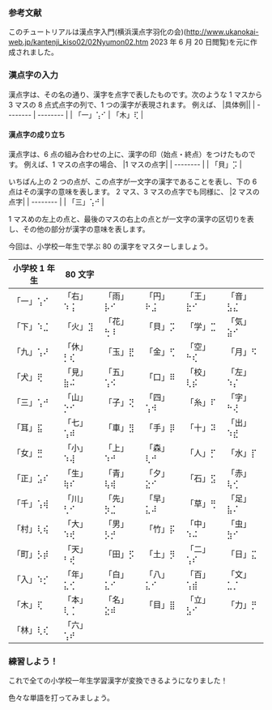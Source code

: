 
### 参考文献

このチュートリアルは漢点字入門(横浜漢点字羽化の会)(http://www.ukanokai-web.jp/kantenji_kiso02/02Nyumon02.htm 2023 年 6 月 20 日閲覧)を元に作成されました。

### 漢点字の入力

漢点字は、その名の通り、漢字を点字で表したものです。次のような 1 マスから 3 マスの 8 点式点字の列で、1 つの漢字が表現されます。
例えば、
|具体例||
| -------- | -------- |
| 「一」⢡⠊ | 「木」⢏ |

#### 漢点字の成り立ち

漢点字は、6 点の組み合わせの上に、漢字の印（始点・終点）をつけたものです。
例えば、1 マスの点字の場合、
|1 マスの点字|
| -------- |
| 「貝」⡩ |

いちばん上の 2 つの点が、この点字が一文字の漢字であることを表し、下の 6 点はその漢字の意味を表します。
2 マス、3 マスの点字でも同様に、
|2 マスの点字|
| -------- |
| 「三」⢡⠚ |

1 マスめの左上の点と、最後のマスの右上の点とが一文字の漢字の区切りを表し、その他の部分が漢字の意味を表します。

今回は、小学校一年生で学ぶ 80 の漢字をマスターしましょう。

| 小学校 1 年生 | 80 文字  |          |          |          |          |
| ------------- | -------- | -------- | -------- | -------- | -------- |
| 「一」⢡⠊      | 「右」⠱⢨ | 「雨」⡧⠊ | 「円」⠗⣨ | 「王」⣗⠊ | 「音」⣣⣌ |
| 「下」⠱⣈      | 「火」⣹  | 「花」⢓⠸ | 「貝」⡩  | 「学」⣉  | 「気」⣵⠊ |
| 「九」⢡⠜      | 「休」⡃⢎ | 「玉」⣟  | 「金」⢋  | 「空」⠓⢎ | 「月」⠫  |
| 「犬」⢟       | 「見」⣷⠬ | 「五」⢡⠪ | 「口」⠿  | 「校」⢇⡮ | 「左」⠱⡌ |
| 「三」⢡⠚      | 「山」⡑⠊ | 「子」⢝  | 「四」⢡⠺ | 「糸」⠏  | 「字」⠓⢜ |
| 「耳」⣯       | 「七」⢡⠾ | 「車」⣻  | 「手」⡿  | 「十」⠽  | 「出」⠱⣞ |
| 「女」⣛       | 「小」⠱⢼ | 「上」⠱⠚ | 「森」⢇⠚ | 「人」⡋  | 「水」⡏  |
| 「正」⣡⠎      | 「生」⢷⠎ | 「青」⢧⢾ | 「夕」⣕⠊ | 「石」⣫  | 「赤」⢧⢊ |
| 「千」⢡⢾      | 「川」⢃⠊ | 「先」⡳⣈ | 「早」⣅⠼ | 「草」⢛  | 「足」⣧⠌ |
| 「村」⢇⢮      | 「大」⠱⢞ | 「男」⡣⡚ | 「竹」⡯  | 「中」⠱⠬ | 「虫」⣳⠊ |
| 「町」⡣⡾      | 「天」⠃⢞ | 「田」⡫  | 「土」⡻  | 「二」⢡⠎ | 「日」⣍  |
| 「入」⠱⡊      | 「年」⣅⢊ | 「白」⣅⠊ | 「八」⣅⠊ | 「百」⢡⣾ | 「文」⣁⡈ |
| 「木」⢏       | 「本」⢇⢈ | 「名」⣕⠾ | 「目」⣿  | 「立」⣣⠊ | 「力」⡛  |
| 「林」⢇⢎      | 「六」⢡⠞ |          |          |          |          |

### 練習しよう！

これで全ての小学校一年生学習漢字が変換できるようになりました！

色々な単語を打ってみましょう。

<PracticeTouch
  question="Q1 「森林」を入力してください。"
  answer="森林"
  length={4}
  brailleDotCount={8}
/>
<br />
<PracticeTouch
  question="Q2 「学校」を入力してください。"
  answer="学校"
  length={3}
  brailleDotCount={8}
/>
